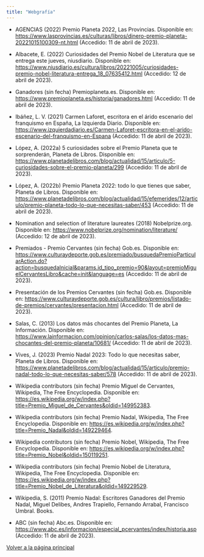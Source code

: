 ```yaml
---
title: "Webgrafía"
---
```


<div class="nomain">
<ul>
<li><p>AGENCIAS (2022) Premio Planeta 2022, Las Provincias. Disponible en: <a href="https://www.lasprovincias.es/culturas/libros/dinero-premio-planeta-20221015100309-nt.html">https://www.lasprovincias.es/culturas/libros/dinero-premio-planeta-20221015100309-nt.html</a> (Accedido: 11 de abril de 2023).</p>
</li>
<li><p>Albacete, E. (2022) Curiosidades del Premio Nobel de Literatura que se entrega este jueves, niusdiario. Disponible en: <a href="https://www.niusdiario.es/cultura/libros/20221005/curiosidades-premio-nobel-literatura-entrega_18_07635412.html">https://www.niusdiario.es/cultura/libros/20221005/curiosidades-premio-nobel-literatura-entrega_18_07635412.html</a> (Accedido: 12 de abril de 2023).</p>
</li>
<li><p>Ganadores (sin fecha) Premioplaneta.es. Disponible en: <a href="https://www.premioplaneta.es/historia/ganadores.html">https://www.premioplaneta.es/historia/ganadores.html</a> (Accedido: 11 de abril de 2023).</p>
</li>
<li><p>Ibáñez, L. V. (2021) Carmen Laforet, escritora en el árido escenario del franquismo en España, La Izquierda Diario. Disponible en: <a href="https://www.izquierdadiario.es/Carmen-Laforet-escritora-en-el-arido-escenario-del-franquismo-en-Espana">https://www.izquierdadiario.es/Carmen-Laforet-escritora-en-el-arido-escenario-del-franquismo-en-Espana</a> (Accedido: 11 de abril de 2023).</p>
</li>
<li><p>López, A. (2022a) 5 curiosidades sobre el Premio Planeta que te sorprenderán, Planeta de Libros. Disponible en: <a href="https://www.planetadelibros.com/blog/actualidad/15/articulo/5-curiosidades-sobre-el-premio-planeta/299">https://www.planetadelibros.com/blog/actualidad/15/articulo/5-curiosidades-sobre-el-premio-planeta/299</a> (Accedido: 11 de abril de 2023).</p>
</li>
<li><p>López, A. (2022b) Premio Planeta 2022: todo lo que tienes que saber, Planeta de Libros. Disponible en: <a href="https://www.planetadelibros.com/blog/actualidad/15/efemerides/12/articulo/premio-planeta-todo-lo-que-necesitas-saber/453">https://www.planetadelibros.com/blog/actualidad/15/efemerides/12/articulo/premio-planeta-todo-lo-que-necesitas-saber/453</a> (Accedido: 11 de abril de 2023).</p>
</li>
<li><p>Nomination and selection of literature laureates (2018) Nobelprize.org. Disponible en: <a href="https://www.nobelprize.org/nomination/literature/">https://www.nobelprize.org/nomination/literature/</a> (Accedido: 12 de abril de 2023).</p>
</li>
<li><p>Premiados - Premio Cervantes (sin fecha) Gob.es. Disponible en: <a href="https://www.culturaydeporte.gob.es/premiado/busquedaPremioParticularAction.do?action=busquedaInicial&amp;params.id_tipo_premio=90&amp;layout=premioMiguelCervantesLibro&amp;cache=init&amp;language=es">https://www.culturaydeporte.gob.es/premiado/busquedaPremioParticularAction.do?action=busquedaInicial&amp;params.id_tipo_premio=90&amp;layout=premioMiguelCervantesLibro&amp;cache=init&amp;language=es</a> (Accedido: 11 de abril de 2023).</p>
</li>
<li><p>Presentación de los Premios Cervantes (sin fecha) Gob.es. Disponible en: <a href="https://www.culturaydeporte.gob.es/cultura/libro/premios/listado-de-premios/cervantes/presentacion.html">https://www.culturaydeporte.gob.es/cultura/libro/premios/listado-de-premios/cervantes/presentacion.html</a> (Accedido: 11 de abril de 2023).</p>
</li>
<li><p>Salas, C. (2013) Los datos más chocantes del Premio Planeta, La Información. Disponible en: <a href="https://www.lainformacion.com/opinion/carlos-salas/los-datos-mas-chocantes-del-premio-planeta/10681/">https://www.lainformacion.com/opinion/carlos-salas/los-datos-mas-chocantes-del-premio-planeta/10681/</a> (Accedido: 11 de abril de 2023).</p>
</li>
<li><p>Vives, J. (2023) Premio Nadal 2023: Todo lo que necesitas saber, Planeta de Libros. Disponible en: <a href="https://www.planetadelibros.com/blog/actualidad/15/articulo/premio-nadal-todo-lo-que-necesitas-saber/578">https://www.planetadelibros.com/blog/actualidad/15/articulo/premio-nadal-todo-lo-que-necesitas-saber/578</a> (Accedido: 11 de abril de 2023).</p>
</li>
<li><p>Wikipedia contributors (sin fecha) Premio Miguel de Cervantes, Wikipedia, The Free Encyclopedia. Disponible en: <a href="https://es.wikipedia.org/w/index.php?title=Premio_Miguel_de_Cervantes&amp;oldid=149952383">https://es.wikipedia.org/w/index.php?title=Premio_Miguel_de_Cervantes&amp;oldid=149952383</a>.</p>
</li>
<li><p>Wikipedia contributors (sin fecha) Premio Nadal, Wikipedia, The Free Encyclopedia. Disponible en: <a href="https://es.wikipedia.org/w/index.php?title=Premio_Nadal&amp;oldid=149229464">https://es.wikipedia.org/w/index.php?title=Premio_Nadal&amp;oldid=149229464</a>.</p>
</li>
<li><p>Wikipedia contributors (sin fecha) Premio Nobel, Wikipedia, The Free Encyclopedia. Disponible en: <a href="https://es.wikipedia.org/w/index.php?title=Premio_Nobel&amp;oldid=150119251">https://es.wikipedia.org/w/index.php?title=Premio_Nobel&amp;oldid=150119251</a>.</p>
</li>
<li><p>Wikipedia contributors (sin fecha) Premio Nobel de Literatura, Wikipedia, The Free Encyclopedia. Disponible en: <a href="https://es.wikipedia.org/w/index.php?title=Premio_Nobel_de_Literatura&amp;oldid=149229529">https://es.wikipedia.org/w/index.php?title=Premio_Nobel_de_Literatura&amp;oldid=149229529</a>.</p>
</li>
<li><p>Wikipedia, S. (2011) Premio Nadal: Escritores Ganadores del Premio Nadal, Miguel Delibes, Andres Trapiello, Fernando Arrabal, Francisco Umbral. Books.</p>
</li>
<li><p>ABC (sin fecha) Abc.es. Disponible en: <a href="https://www.abc.es/informacion/especial_pcervantes/index/historia.asp">https://www.abc.es/informacion/especial_pcervantes/index/historia.asp</a> (Accedido: 11 de abril de 2023).</p>
</li>
</ul>
</div>

<a role="button" class="btn btn-primary nolink"  href="../index.html"> Volver a la página principal</a>